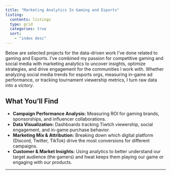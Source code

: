 ```yaml
---
title: "Marketing Analytics In Gaming and Esports"
listing: 
  contents: listings
  type: grid
  categories: true
  sort: 
    - "index desc"
---
```


Below are selected projects for the data-driven work I've done related to gaming and Esports. I've combined my passion for competitive gaming and social media with marketing analytics to uncover insights, optimize strategies, and drive engagement for the communities I work with. Whether analyzing social media trends for esports orgs, measuring in-game ad performance, or tracking tournament viewership metrics, I turn raw data into a *victory*.

## What You’ll Find

- **Campaign Performance Analysis:** Measuring ROI for gaming brands, sponsorships, and influencer collaborations. 
- **Data Visualization:** Dashboards tracking Tiwtch viewership, social engagement, and in-game purchase behavior.
- **Marketing Mix & Attribution:** Breaking down which digital platform (Discord, Twitter, TikTok) drive the most conversions for different campaigns.
- **Customer & Market Insights:** Using analytics to better understand our target audience (the gamers) and hwat keeps them playing our game or engaging with our products. 

---